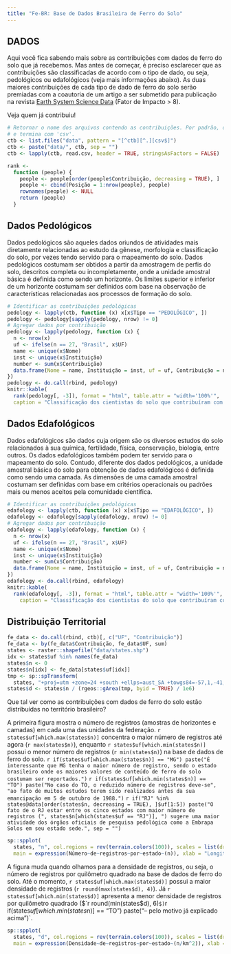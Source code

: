 ```yaml
---
title: "Fe-BR: Base de Dados Brasileira de Ferro do Solo"
---
```


## DADOS

Aqui você fica sabendo mais sobre as contribuições com dados de ferro do solo que já recebemos. Mas antes de
começar, é preciso esclarecer que as contribuições são classificadas de acordo com o tipo de dado, ou seja, 
pedológicos ou edafológicos (veja mais informações abaixo). As duas maiores contribuições de cada tipo de dado 
de ferro do solo serão premiadas com a coautoria de um artigo a ser submetido para publicação na revista 
[Earth System Science Data](http://earth-system-science-data.net/) (Fator de Impacto > 8).

Veja quem já contribuiu!

```r
# Retornar o nome dos arquivos contendo as contribuições. Por padrão, o nome dos arquivos inicia com 'ctb'
# e termina com 'csv'.
ctb <- list.files("data", pattern = "[^ctb][^.][csv$]")
ctb <- paste("data/", ctb, sep = "")
ctb <- lapply(ctb, read.csv, header = TRUE, stringsAsFactors = FALSE)
```

```r
rank <- 
  function (people) {
    people <- people[order(people$Contribuição, decreasing = TRUE), ]
    people <- cbind(Posição = 1:nrow(people), people)
    rownames(people) <- NULL
    return (people)
  }
```

## Dados Pedológicos

Dados pedológicos são aqueles dados oriundos de atividades mais diretamente relacionadas ao 
estudo da gênese, morfologia e classificação do solo, por vezes tendo servido para o mapeamento do solo. Dados 
pedológicos costumam ser obtidos a partir da amostragem de perfis do solo, descritos completa ou 
incompletamente, onde a unidade amostral básica é definida como sendo um horizonte. Os limites superior e 
inferior de um horizonte costumam ser definidos com base na observação de características relacionadas aos 
processos de formação do solo.

```r
# Identificar as contribuições pedológicas
pedology <- lapply(ctb, function (x) x[x$Tipo == "PEDOLÓGICO", ])
pedology <- pedology[sapply(pedology, nrow) != 0]
# Agregar dados por contribuição
pedology <- lapply(pedology, function (x) {
  n <- nrow(x)
  uf <- ifelse(n == 27, "Brasil", x$UF)
  name <- unique(x$Nome)
  inst <- unique(x$Instituição)
  number <- sum(x$Contribuição)
  data.frame(Nome = name, Instituição = inst, uf = uf, Contribuição = number)
})
pedology <- do.call(rbind, pedology)
knitr::kable(
  rank(pedology[, -3]), format = "html", table.attr = "width='100%'", 
  caption = "Classificação dos cientistas do solo que contribuíram com dados pedológicos de ferro do solo.")
```

## Dados Edafológicos

Dados edafológicos são dados cuja origem são os diversos estudos do solo relacionados à sua
química, fertilidade, física, conservação, biologia, entre outros. Os dados edafológicos também podem ter 
servido para o mapeamento do solo. Contudo, diferente dos dados pedológicos, a unidade amostral básica do solo
para obtenção de dados edafológicos é definida como sendo uma camada. As dimensões de uma camada 
amostral costumam ser definidas com base em critérios operacionais ou padrões mais ou menos aceitos pela 
comunidade científica.

```r
# Identificar as contribuições pedológicas
edafology <- lapply(ctb, function (x) x[x$Tipo == "EDAFOLÓGICO", ])
edafology <- edafology[sapply(edafology, nrow) != 0]
# Agregar dados por contribuição
edafology <- lapply(edafology, function (x) {
  n <- nrow(x)
  uf <- ifelse(n == 27, "Brasil", x$UF)
  name <- unique(x$Nome)
  inst <- unique(x$Instituição)
  number <- sum(x$Contribuição)
  data.frame(Nome = name, Instituição = inst, uf = uf, Contribuição = number)
})
edafology <- do.call(rbind, edafology)
knitr::kable(
  rank(edafology[, -3]), format = "html", table.attr = "width='100%'",
    caption = "Classificação dos cientistas do solo que contribuíram com dados edafológicos de ferro do solo.")
```

## Distribuição Territorial

```r
fe_data <- do.call(rbind, ctb)[, c("UF", "Contribuição")]
fe_data <- by(fe_data$Contribuição, fe_data$UF, sum)
states <- raster::shapefile("data/states.shp")
idx <- states$uf %in% names(fe_data)
states$n <- 0
states$n[idx] <- fe_data[states$uf[idx]]
tmp <- sp::spTransform(
  states, "+proj=utm +zone=24 +south +ellps=aust_SA +towgs84=-57,1,-41,0,0,0,0 +units=m +no_defs")
states$d <- states$n / (rgeos::gArea(tmp, byid = TRUE) / 1e6)
```

Que tal ver como as contribuições com dados de ferro do solo estão distribuídas no território brasileiro?

A primeira figura mostra o número de registros (amostras de horizontes e camadas) em cada uma das unidades da federação. `r states$uf[which.max(states$n)]` concentra o maior número de registros até agora (`r max(states$n)`), enquanto `r states$uf[which.min(states$n)]` possui o menor número de registros (`r min(states$n)`) na base de dados de ferro do solo.
`r if(states$uf[which.max(states$n)] == "MG") paste("É interessante que MG tenha o maior número de registro, sendo o estado brasileiro onde os maiores valores de conteúdo de ferro do solo costumam ser reportados.")`
`r if(states$uf[which.min(states$n)] == "TO") paste("No caso do TO, o reduzido número de registros deve-se", "ao fato de muitos estudos terem sido realizados antes da sua emancipação em 5 de outubro de 1988.")`
`r if("RJ" %in% states@data[order(states$n, decreasing = TRUE), ]$uf[1:5]) paste("O fato de o RJ estar entre os cinco estados com maior número de registros (", states$n[which(states$uf == "RJ")], ") sugere uma maior atividade dos órgãos oficiais de pesquisa pedológica como a Embrapa Solos em seu estado sede.", sep = "")`

```r
sp::spplot(
  states, "n", col.regions = rev(terrain.colors(100)), scales = list(draw = TRUE), 
  main = expression(Número~de~registros~por~estado~(n)), xlab = "Longitude", ylab = "Latitude")
```

A figura muda quando olhamos para a densidade de registros, ou seja, o número de registros por quilômetro
quadrado na base de dados de ferro do solo. Até o momento, `r states$uf[which.max(states$d)]` possui a maior 
densidade de registros (`r round(max(states$d), 4)`). Já `r states$uf[which.min(states$d)]` apresenta a menor 
densidade de registros por quilômetro quadrado ($`r round(min(states$d), 6)`$)
`r if(states$uf[which.min(states$n)] == "TO") paste("-- pelo motivo já explicado acima")`.


```r
sp::spplot(
  states, "d", col.regions = rev(terrain.colors(100)), scales = list(draw = TRUE),
  main = expression(Densidade~de~registros~por~estado~(n/km^2)), xlab = "Longitude", ylab = "Latitude")
```

